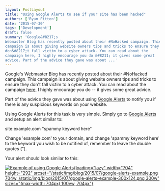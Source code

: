 ```yaml
---
layout: PostLayout
title: "Using Google Alerts to see if your site has been hacked"
authors: ['Ryan Fitton']
date: '2015-07-30'
tags: ['Development']
draft: false
summary: 'Google&#8217;s
Webmaster Blog has recently posted about their #NoHacked campaign. This
campaign is about giving website owners tips and tricks to ensure they
don&#8217;t fall victim to a cyber attack. You can read about the
campaign here, I highly encourage you do &#8211; it gives some great
advice. Part of the advice they gave was about ...'
---
```


Google's Webmaster Blog has recently posted about their #NoHacked
campaign. This campaign is about giving website owners tips and tricks
to ensure they don't fall victim to a cyber attack. You can read about
the campaign
[here](http://googlewebmastercentral.blogspot.co.uk/2015/07/nohacked-how-to-avoid-being-target-of.html),
I highly encourage you do -- it gives some great advice.

Part of the advice they gave was about using [Google
Alerts](https://www.google.com/alerts) to notify you if there is any
suspicious keywords on your website.

Using Google Alerts for this task is very simple. Simply go to [Google
Alerts](https://www.google.com/alerts) and setup an alert similar to:

site:example.com "spammy keyword here"

Change 'example.com' to your domain, and change 'spammy keyword here' to
the keyword you wish to be notified of, remember to leave the double
quotes (").

Your alert should look similar to this:

[![Example of using Google
Alerts](/static/img/blog/2015/07/google-alerts-example.png){loading="lazy"
width="704" height="292"
srcset="/static/img/blog/2015/07/google-alerts-example.png 704w, /static/img/blog/2015/07/google-alerts-example-300x124.png 300w"
sizes="(max-width: 704px) 100vw, 704px"}](/static/img/blog/2015/07/google-alerts-example.png)
